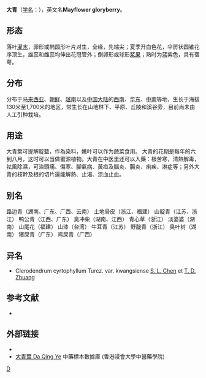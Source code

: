 {{Speciesbox 
| taxon = Clerodendrum cyrtophyllum
| authority = Turcz.
}}

'''大青'''（[[学名|学名]]：{{lang|la|''Clerodendrum cyrtophyllum''}}），英文名'''Mayflower gloryberry'''。

== 形态 ==
落叶[[灌木|灌木]]，卵形或椭圆形叶片对生，全缘，先端尖；夏季开白色花，伞房状圆锥花序顶生，雄蕊和雌蕊均伸出花冠管外；倒卵形或球形[[浆果|浆果]]；熟时为蓝紫色，具有宿萼。

== 分布 ==
分布于[[马来西亚|马来西亚]]、[[朝鲜|朝鲜]]、[[越南|越南]]以及[[中国大陆|中国大陆]]的[[西南|西南]]、[[华东|华东]]、[[中南|中南]]等地，生长于海拔130米至1,700米的地区，常生长在山地林下、平原、丘陵和溪谷旁，目前尚未由人工引种栽培。

== 用途 ==
大青葉可提解靛藍，作為染料，嫩叶可以作为蔬菜食用。 大青的花期是每年的六到八月，这时可以当做蜜源植物。大青在中医里还可以入藥：根苦寒，清熱解毒，袪風除濕，可治頭痛、傷寒、腳氣病、黃疸及腦炎、腸炎、痢疾、淋症等；另外大青的枝幹及根的切片還能解熱、止渴、涼血止血。

== 别名 ==
路边青（湖南、广东、广西、云南） 土地骨皮（浙江、福建） 山靛青（江苏、浙江） 鸭公青（江西、广东） 臭冲柴（湖南、江西） 青心草（浙江） 淡婆婆（湖南） 山尾花（福建） 山漆（台湾） 牛耳青（江苏） 野靛青（浙江） 臭叶树（湖南） 猪屎青（广东） 鸡屎青（广西）

== 异名 ==
* Clerodendrum cyrtophyllum Turcz. var. kwangsiense [[陈守良|S. L. Chen]] et [[庄体德|T. D. Zhuang]]

== 参考文献 ==
<div class="references-small">
* {{cite web| url =http://www.bioinfo.cn/db05/KmzwSpecies.php?action=view&id=24067| title =大青（原变种）| work =《中国高等植物数据库全库》| publisher =中国科学院微生物研究所| author =昆明植物研究所| accessdate =2009-02-25| deadurl =yes| archiveurl =https://web.archive.org/web/20160305040643/http://www.bioinfo.cn/db05/KmzwSpecies.php?action=view&id=24067| archivedate =2016-03-05}}

==外部链接==
* {{cite web | url=http://libproject.hkbu.edu.hk/was40/detail?lang=ch&channelid=1288&searchword=herb_id=D00740 | title=大青 Daqing | publisher=藥用植物圖像數據庫 (香港浸會大學中醫藥學院) | accessdate=November 28, 2011 | archive-date=2019-08-11 | archive-url=https://web.archive.org/web/20190811055910/http://libproject.hkbu.edu.hk/was40/detail?lang=ch&channelid=1288&searchword=herb_id=D00740 | dead-url=no }}
* [http://libproject.hkbu.edu.hk/was40/outline?page=1&channelid=44273&searchword=%E5%A4%A7%E9%9D%92%E8%91%89&sortfield=+name_chi_sort 大青葉 Da Qing Ye] {{Wayback|url=http://libproject.hkbu.edu.hk/was40/outline?page=1&channelid=44273&searchword=%E5%A4%A7%E9%9D%92%E8%91%89&sortfield=+name_chi_sort |date=20160304102330 }} 中藥標本數據庫 (香港浸會大學中醫藥學院) {{zh-hant}}{{en}}

</div>
{{Taxonbar|from=Q10743605}}

[[Category:大青属|D]]